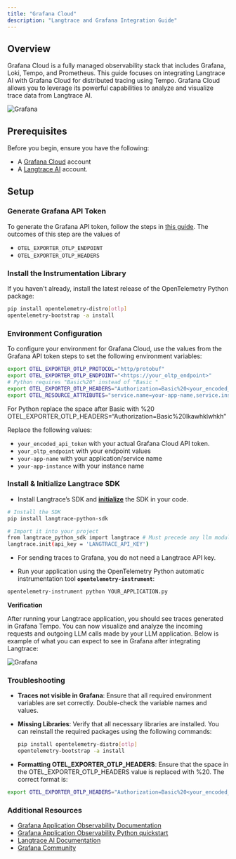 ```yaml
---
title: "Grafana Cloud"
description: "Langtrace and Grafana Integration Guide"
---
```


## Overview

Grafana Cloud is a fully managed observability stack that includes Grafana, Loki, Tempo, and Prometheus. This guide focuses on integrating Langtrace AI with Grafana Cloud for distributed tracing using Tempo. Grafana Cloud allows you to leverage its powerful capabilities to analyze and visualize trace data from Langtrace AI.

![Grafana](/images/grafana0.png)

## Prerequisites

Before you begin, ensure you have the following:

- A [Grafana Cloud](https://grafana.com/) account
- A [Langtrace AI](http://langtrace.ai) account.

## Setup

### Generate Grafana API Token

To generate the Grafana API token, follow the steps in [this guide](https://grafana.com/docs/grafana-cloud/monitor-applications/application-observability/setup/quickstart/python/). The outcomes of this step are the values of

- `OTEL_EXPORTER_OTLP_ENDPOINT`
- `OTEL_EXPORTER_OTLP_HEADERS`

### Install the Instrumentation Library

If you haven't already, install the latest release of the OpenTelemetry Python package:

```bash
pip install opentelemetry-distro[otlp]
opentelemetry-bootstrap -a install
```

### Environment Configuration

To configure your environment for Grafana Cloud, use the values from the Grafana API token steps to set the following environment variables:

```bash
export OTEL_EXPORTER_OTLP_PROTOCOL="http/protobuf"
export OTEL_EXPORTER_OTLP_ENDPOINT="<https://your_oltp_endpoint>"
# Python requires "Basic%20" instead of "Basic "
export OTEL_EXPORTER_OTLP_HEADERS="Authorization=Basic%20<your_encoded_api_token>"
export OTEL_RESOURCE_ATTRIBUTES="service.name=your-app-name,service.instance.id=your-app-instance"
```

<Note>
  For Python replace the space after Basic with %20
  OTEL_EXPORTER_OTLP_HEADERS=“Authorization=Basic%20lkawhklwhkh”
</Note>

Replace the following values:

- `your_encoded_api_token` with your actual Grafana Cloud API token.
- `your_oltp_endpoint` with your endpoint values
- `your-app-name` with your application/service name
- `your-app-instance` with your instance name

### Install & Initialize Langtrace SDK

- Install Langtrace’s SDK and [**initialize**](https://docs.langtrace.ai/quickstart) the SDK in your code.

```bash
# Install the SDK
pip install langtrace-python-sdk

# Import it into your project
from langtrace_python_sdk import langtrace # Must precede any llm module imports
langtrace.init(api_key = 'LANGTRACE_API_KEY')
```

- For sending traces to Grafana, you do not need a Langtrace API key.

- Run your application using the OpenTelemetry Python automatic instrumentation tool **`opentelemetry-instrument`**:

```bash
opentelemetry-instrument python YOUR_APPLICATION.py
```

**Verification**

After running your Langtrace application, you should see traces generated in Grafana Tempo. You can now visualize and analyze the incoming requests and outgoing LLM calls made by your LLM application. Below is example of what you can expect to see in Grafana after integrating Langtrace:

![Grafana](/images/grafana1.png)

### Troubleshooting

- **Traces not visible in Grafana**: Ensure that all required environment variables are set correctly. Double-check the variable names and values.
- **Missing Libraries**: Verify that all necessary libraries are installed. You can reinstall the required packages using the following commands:

  ```bash
  pip install opentelemetry-distro[otlp]
  opentelemetry-bootstrap -a install
  ```

- **Formatting OTEL_EXPORTER_OTLP_HEADERS**: Ensure that the space in the OTEL_EXPORTER_OTLP_HEADERS value is replaced with %20. The correct format is:

```bash
export OTEL_EXPORTER_OTLP_HEADERS="Authorization=Basic%20<your_encoded_api_key>”
```

### Additional Resources

- [Grafana Application Observability Documentation](https://grafana.com/docs/grafana-cloud/monitor-applications/application-observability/setup/quickstart/)
- [Grafana Application Observability Python quickstart](https://grafana.com/docs/grafana-cloud/monitor-applications/application-observability/setup/quickstart/python/)
- [Langtrace AI Documentation](https://docs.langtrace.ai/)
- [Grafana Community](https://community.grafana.com/)
